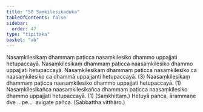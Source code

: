 ```yaml
---
title: "50 Saṃkilesikaduka"
tableOfContents: false
sidebar:
  order: 47
type: "tipitaka"
basket: "ab"
---
```



<DynamicBreadcrumb />

<Division number="69">

<Paragraph number="214">
Nasaṃkilesikaṃ dhammaṃ paṭicca nasaṃkilesiko dhammo uppajjati hetupaccayā. Nasaṃkilesikaṃ dhammaṃ paṭicca naasaṃkilesiko dhammo uppajjati hetupaccayā. Nasaṃkilesikaṃ dhammaṃ paṭicca nasaṃkilesiko ca naasaṃkilesiko ca dhammā uppajjanti hetupaccayā. (3)
</Paragraph>

<Paragraph number="215">
Naasaṃkilesikaṃ dhammaṃ paṭicca naasaṃkilesiko dhammo uppajjati hetupaccayā. (1)
</Paragraph>

<Paragraph number="216">
Nasaṃkilesikañca naasaṃkilesikañca dhammaṃ paṭicca naasaṃkilesiko dhammo uppajjati hetupaccayā. (1) (Saṃkhittaṃ.)
</Paragraph>

<Paragraph number="217">
Hetuyā pañca, ārammaṇe dve …pe…  avigate pañca. (Sabbattha vitthāro.)
</Paragraph>
</Division>